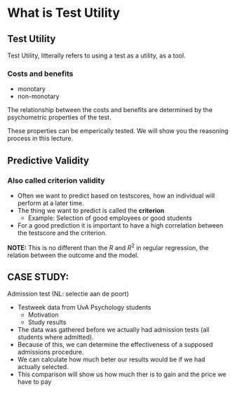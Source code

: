 # What is Test Utility

## Test Utility

Test Utility, litterally refers to using a test as a utility, as a tool.

### Costs and benefits

* monotary
* non-monotary

The relationship between the costs and benefits are determined by the psychometric properties of the test.

These properties can be emperically tested. We will show you the reasoning process in this lecture.

## Predictive Validity

### Also called criterion validity

* Often we want to predict based on testscores, how an individual will perform at a later time.
* The thing we want to predict is called the **criterion**
    * Example: Selection of good employees or good students
* For a good prediction it is important to have a high correlation between the testscore and the criterion.

**NOTE:** This is no different than the $R$ and $R^2$ in regular regression, the relation between the outcome and the model.

## CASE STUDY:

Admission test (NL: selectie aan de poort)

* Testweek data from UvA Psychology students
    * Motivation
    * Study results
* The data was gathered before we actually had admission tests (all students where admitted).
* Because of this, we can determine the effectiveness of a supposed admissions procedure.
* We can calculate how much beter our results would be if we had actually selected.
* This comparison will show us how much ther is to gain and the price we have to pay
